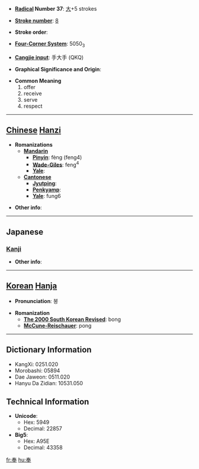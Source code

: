 * '''[[Wiktionary:Chinese radical index| Radical]] Number 37''': [[Wiktionary:Chinese radical index 大|大]]+5 strokes

* '''[[Wiktionary:Chinese total strokes index|Stroke number]]''': [[Wiktionary:Chinese total strokes index 8|8]]

* '''Stroke order''': 

* '''[[Wiktionary:Chinese four corner index|Four-Corner System]]''': 5050<sub>3</sub>

* '''[[Wiktionary:Chinese Cangjie index|Cangjie input]]''': 手大手 (QKQ)

* '''Graphical Significance and Origin''': 

* '''Common Meaning'''
*#offer
*# receive
*# serve
*# respect


----

== [[Chinese]] [[Hanzi]] ==

* '''Romanizations'''
** '''[[Mandarin]]'''
*** '''[[Pinyin]]''': fèng (feng4)
*** '''[[Wade-Giles]]''': feng<sup>4</sup>
*** '''[[Yale]]''': 
** '''[[Cantonese]]'''
*** '''[[Jyutping]]''':
*** '''[[Penkyamp]]''': 
*** '''[[Yale]]''': fung6

* '''Other info''': 

----

==Japanese==
===[[Kanji]]===
{{kanji|on readings=[[ほう]] (hō), [[ぶ]] (bu)|kun readings=[[たてまつる]] (tatematsuru)}}

* '''Other info''':  

----

== [[Korean]] [[Hanja]] ==

* '''Pronunciation''': 봉

* '''Romanization'''
** '''[[The 2000 South Korean Revised Romanization|The 2000 South Korean Revised]]''': bong
** '''[[McCune-Reischauer]]''': pong

----

== Dictionary Information ==

* KangXi: 0251.020
* Morobashi: 05894
* Dae Jaweon: 0511.020
* Hanyu Da Zidian: 10531.050

== Technical Information ==

* '''Unicode''':
** Hex: 5949
** Decimal: 22857
* '''Big5''':
** Hex: A95E
** Decimal: 43358

[[fr:奉]]
[[hu:奉]]
